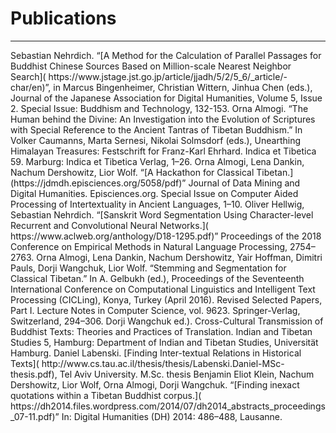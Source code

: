 
# Publications

---

<Event year="2020">
  Sebastian Nehrdich. “[A Method for the Calculation of Parallel Passages for
  Buddhist Chinese Sources Based on Million-scale Nearest Neighbor Search](
  https://www.jstage.jst.go.jp/article/jjadh/5/2/5_6/_article/-char/en)”, in
  Marcus Bingenheimer, Christian Wittern, Jinhua Chen (eds.), Journal of the
  Japanese Association for Digital Humanities, Volume 5, Issue 2. Special Issue:
  Buddhism and Technology, 132-153.
</Event>

<Event year="2019">
  Orna Almogi. “The Human behind the Divine: An Investigation into the Evolution
  of Scriptures with Special Reference to the Ancient Tantras of Tibetan
  Buddhism.” In Volker Caumanns, Marta Sernesi, Nikolai Solmsdorf (eds.),
  Unearthing Himalayan Treasures: Festschrift for Franz-Karl Ehrhard. Indica et
  Tibetica 59. Marburg: Indica et Tibetica Verlag, 1–26.
</Event>

<Event year="2019">
  Orna Almogi, Lena Dankin, Nachum Dershowitz, Lior Wolf. “[A Hackathon for
  Classical Tibetan.](https://jdmdh.episciences.org/5058/pdf)” Journal of Data
  Mining and Digital Humanities. Episciences.org. Special Issue on Computer
  Aided Processing of Intertextuality in Ancient Languages, 1–10.
</Event>

<Event year="2018">
  Oliver Hellwig, Sebastian Nehrdich. “[Sanskrit Word Segmentation Using
  Character-level Recurrent and Convolutional Neural Networks.](
  https://www.aclweb.org/anthology/D18-1295.pdf)” Proceedings of the 2018
  Conference on Empirical Methods in Natural Language Processing, 2754–2763.
</Event>

<Event year="2018">
  Orna Almogi, Lena Dankin, Nachum Dershowitz, Yair Hoffman, Dimitri Pauls,
  Dorji Wangchuk, Lior Wolf. “Stemming and Segmentation for Classical Tibetan.”
  In A. Gelbukh (ed.), Proceedings of the Seventeenth International Conference
  on Computational Linguistics and Intelligent Text Processing (CICLing), Konya,
  Turkey (April 2016). Revised Selected Papers, Part I. Lecture Notes in
  Computer Science, vol. 9623. Springer-Verlag, Switzerland, 294–306.
</Event>

<Event year="2016">
  Dorji Wangchuk ed.). Cross-Cultural Transmission of Buddhist Texts: Theories
  and Practices of Translation. Indian and Tibetan Studies 5, Hamburg:
  Department of Indian and Tibetan Studies, Universität Hamburg.
</Event>

<Event year="2016">
  Daniel Labenski. [Finding Inter-textual Relations in Historical Texts](
  http://www.cs.tau.ac.il/thesis/thesis/Labenski.Daniel-MSc-thesis.pdf), Tel
  Aviv University. M.Sc. thesis
</Event>

<Event year="2014">
  Benjamin Eliot Klein, Nachum Dershowitz, Lior Wolf, Orna Almogi, Dorji
  Wangchuk. “[Finding inexact quotations within a Tibetan Buddhist corpus.](
  https://dh2014.files.wordpress.com/2014/07/dh2014_abstracts_proceedings_07-11.pdf)”
  In: Digital Humanities (DH) 2014: 486–488, Lausanne.
</Event>

